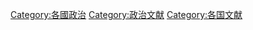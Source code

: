 {{Categories by country|nocat}}

[[Category:各國政治|Category:各國政治]]
[[Category:政治文献|Category:政治文献]]
[[Category:各国文献|Category:各国文献]]